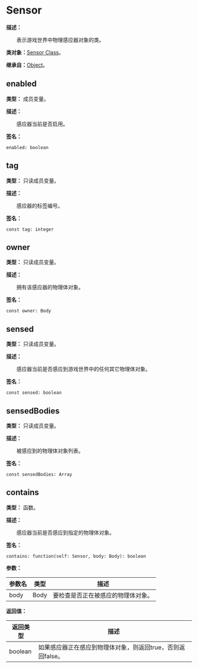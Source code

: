 
# Sensor

**描述：**

&emsp;&emsp;表示游戏世界中物理感应器对象的类。

**类对象：**[Sensor Class](/docs/api/Class%20Object/Sensor)。

**继承自：**[Object](/docs/api/Class/Object)。

## enabled

**类型：** 成员变量。

**描述：**

&emsp;&emsp;感应器当前是否启用。

**签名：**
```tl
enabled: boolean
```

## tag

**类型：** 只读成员变量。

**描述：**

&emsp;&emsp;感应器的标签编号。

**签名：**
```tl
const tag: integer
```

## owner

**类型：** 只读成员变量。

**描述：**

&emsp;&emsp;拥有该感应器的物理体对象。

**签名：**
```tl
const owner: Body
```

## sensed

**类型：** 只读成员变量。

**描述：**

&emsp;&emsp;感应器当前是否感应到游戏世界中的任何其它物理体对象。

**签名：**
```tl
const sensed: boolean
```

## sensedBodies

**类型：** 只读成员变量。

**描述：**

&emsp;&emsp;被感应到的物理体对象列表。

**签名：**
```tl
const sensedBodies: Array
```

## contains

**类型：** 函数。

**描述：**

&emsp;&emsp;感应器当前是否感应到指定的物理体对象。

**签名：**
```tl
contains: function(self: Sensor, body: Body): boolean
```

**参数：**

| 参数名 | 类型 | 描述 |
| --- | --- | --- |
| body | Body | 要检查是否正在被感应的物理体对象。 |

**返回值：**

| 返回类型 | 描述 |
| --- | --- |
| boolean | 如果感应器正在感应到物理体对象，则返回true，否则返回false。 |